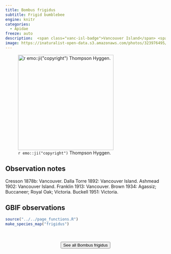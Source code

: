 ```yaml
---
title: Bombus frigidus
subtitle: Frigid bumblebee
engine: knitr
categories:
  - Apidae
freeze: auto
description:  <span class="vanc-isl-badge">Vancouver Island</span> <span class="coast-badge">Coast</span>
image: https://inaturalist-open-data.s3.amazonaws.com/photos/323976495/medium.jpg
---
```

![`r emo::ji("copyright")` Thompson Hyggen.](https://inaturalist-open-data.s3.amazonaws.com/photos/323976495/medium.jpg){height=300}

## Observation notes  
Cresson 1878b: <span class="hl-place-name">Vancouver</span>. Dalla Torre 1892: <span class="hl-place-name"><span class="hl-place-name"><span class="hl-place-name">Vancouver</span> Is</span>land</span>. Ashmead 1902: <span class="hl-place-name"><span class="hl-place-name"><span class="hl-place-name">Vancouver</span> Is</span>land</span>. Franklin 1913: <span class="hl-place-name">Vancouver</span>. Brown 1934: <span class="hl-place-name">Agassiz</span>; Buccaneer; <span class="hl-place-name">Royal Oak</span>; <span class="hl-place-name">Victoria</span>. Buckell 1951: <span class="hl-place-name">Victoria</span>.

## GBIF observations  


```r
source("../../page_functions.R")
make_species_map("frigidus")
```
<br><br>
<center>


<a href="NA"><button type="button" class="btn btn-secondary">See all Bombus frigidus <i class="fa-solid fa-arrow-up-right-from-square"></i> </button></a>
</center>

